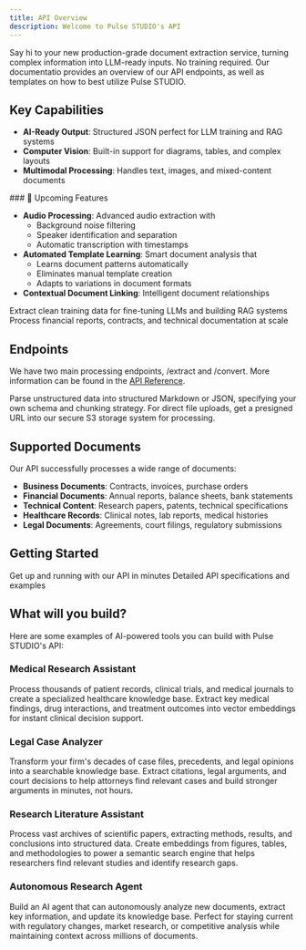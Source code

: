 ```yaml
---
title: API Overview
description: Welcome to Pulse STUDIO's API
---
```

Say hi to your new production-grade document extraction service, turning complex information into LLM-ready inputs. No training required. Our documentatio provides an overview of our API endpoints, as well as templates on how to best utilize Pulse STUDIO. 

## Key Capabilities

- **AI-Ready Output**: Structured JSON perfect for LLM training and RAG systems
- **Computer Vision**: Built-in support for diagrams, tables, and complex layouts
- **Multimodal Processing**: Handles text, images, and mixed-content documents

<Note>
### 🚀 Upcoming Features

- **Audio Processing**: Advanced audio extraction with
  - Background noise filtering
  - Speaker identification and separation
  - Automatic transcription with timestamps
- **Automated Template Learning**: Smart document analysis that
  - Learns document patterns automatically
  - Eliminates manual template creation
  - Adapts to variations in document formats
- **Contextual Document Linking**: Intelligent document relationships
</Note>

<CardGroup cols={2}>
  <Card
    title="AI Training"
    icon="robot"
    href="/use-cases/ai-training"
  >
    Extract clean training data for fine-tuning LLMs and building RAG systems
  </Card>
  <Card
    title="Document Analysis"
    icon="magnifying-glass-chart"
    href="/use-cases/analysis"
  >
    Process financial reports, contracts, and technical documentation at scale
  </Card>
</CardGroup>

## Endpoints

We have two main processing endpoints, /extract and /convert. More information can be found in the [API Reference](/api-reference).

<CardGroup cols={2}>
  <Card
    title="/extract"
    icon="file-export"
    href="/api-reference/extract"
  >
    Parse unstructured data into structured Markdown or JSON, specifying your own schema and chunking strategy. 
  </Card>
  <Card
    title="/convert"
    icon="cloud-arrow-up"
    href="/api-reference/convert"
  >
    For direct file uploads, get a presigned URL into our secure S3 storage system for processing.
  </Card>
</CardGroup>

## Supported Documents

Our API successfully processes a wide range of documents:

- **Business Documents**: Contracts, invoices, purchase orders
- **Financial Documents**: Annual reports, balance sheets, bank statements
- **Technical Content**: Research papers, patents, technical specifications
- **Healthcare Records**: Clinical notes, lab reports, medical histories
- **Legal Documents**: Agreements, court filings, regulatory submissions

## Getting Started

<CardGroup cols={2}>
  <Card
    title="Quick Start Guide"
    icon="rocket"
    href="/quickstart"
  >
    Get up and running with our API in minutes
  </Card>
  <Card
    title="API Reference"
    icon="code"
    href="/api-reference"
  >
    Detailed API specifications and examples
  </Card>
</CardGroup>

## What will you build?

Here are some examples of AI-powered tools you can build with Pulse STUDIO's API:

<div className="build-examples">
  <div className="example">
    <div className="icon-container">
      <i className="fas fa-heartbeat"></i>
    </div>
    <div className="content">
      <h3>Medical Research Assistant</h3>
      <p>Process thousands of patient records, clinical trials, and medical journals to create a specialized healthcare knowledge base. Extract key medical findings, drug interactions, and treatment outcomes into vector embeddings for instant clinical decision support.</p>
    </div>
  </div>

  <div className="example">
    <div className="icon-container">
      <i className="fas fa-gavel"></i>
    </div>
    <div className="content">
      <h3>Legal Case Analyzer</h3>
      <p>Transform your firm's decades of case files, precedents, and legal opinions into a searchable knowledge base. Extract citations, legal arguments, and court decisions to help attorneys find relevant cases and build stronger arguments in minutes, not hours.</p>
    </div>
  </div>

  <div className="example">
    <div className="icon-container">
      <i className="fas fa-microscope"></i>
    </div>
    <div className="content">
      <h3>Research Literature Assistant</h3>
      <p>Process vast archives of scientific papers, extracting methods, results, and conclusions into structured data. Create embeddings from figures, tables, and methodologies to power a semantic search engine that helps researchers find relevant studies and identify research gaps.</p>
    </div>
  </div>

  <div className="example">
    <div className="icon-container">
      <i className="fas fa-robot"></i>
    </div>
    <div className="content">
      <h3>Autonomous Research Agent</h3>
      <p>Build an AI agent that can autonomously analyze new documents, extract key information, and update its knowledge base. Perfect for staying current with regulatory changes, market research, or competitive analysis while maintaining context across millions of documents.</p>
    </div>
  </div>
</div>

